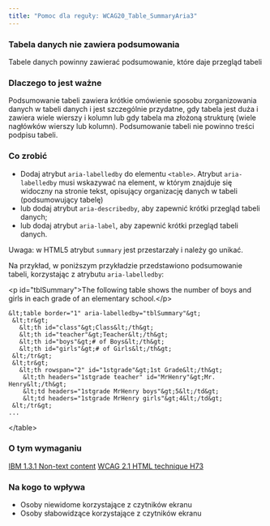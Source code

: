```yaml
---
title: "Pomoc dla reguły: WCAG20_Table_SummaryAria3"
---
```


<div className="toolHelp">
<Row>
<Column colLg={16} colMd={8} colSm={4} className="toolHead">

### Tabela danych nie zawiera podsumowania

<div id="locLevel"></div>

Tabele danych powinny zawierać podsumowanie, które daje przegląd tabeli

</Column>
</Row>
<Row>
<Column colLg={11} colMd={5} colSm={4} className="toolMain">

### Dlaczego to jest ważne

Podsumowanie tabeli zawiera krótkie omówienie sposobu zorganizowania danych w tabeli danych i jest szczególnie przydatne, gdy tabela jest duża i zawiera wiele wierszy i kolumn lub gdy tabela ma złożoną strukturę (wiele nagłówków wierszy lub kolumn). Podsumowanie tabeli nie powinno treści podpisu tabeli.

<div id="locSnippet"></div>

### Co zrobić

  * Dodaj atrybut `aria-labelledby` do elementu `<table>`. Atrybut `aria-labelledby` musi wskazywać na element, w którym znajduje się widoczny na stronie tekst, opisujący organizację danych w tabeli (podsumowujący tabelę)
  * lub  dodaj atrybut `aria-describedby`, aby zapewnić krótki przegląd tabeli danych;
  * lub dodaj atrybut `aria-label`, aby zapewnić krótki przegląd tabeli danych.

Uwaga: w HTML5 atrybut `summary` jest przestarzały i należy go unikać.

Na przykład, w poniższym przykładzie przedstawiono podsumowanie tabeli, korzystając z atrybutu `aria-labelledby`:

<CodeSnippet type="multi" light={true}>  &lt;p id="tblSummary"&gt;The following table shows the number of boys and girls in each grade of an elementary school.&lt;/p&gt;
    
    &lt;table border="1" aria-labelledby="tblSummary"&gt;
     &lt;tr&gt;
       &lt;th id="class"&gt;Class&lt;/th&gt;
       &lt;th id="teacher"&gt;Teacher&lt;/th&gt;
       &lt;th id="boys"&gt;# of Boys&lt;/th&gt;
       &lt;th id="girls"&gt;# of Girls&lt;/th&gt;
     &lt;/tr&gt;
     &lt;tr&gt;
       &lt;th rowspan="2" id="1stgrade"&gt;1st Grade&lt;/th&gt;
        &lt;th headers="1stgrade teacher" id="MrHenry"&gt;Mr. Henry&lt;/th&gt;
        &lt;td headers="1stgrade MrHenry boys"&gt;5&lt;/td&gt;
        &lt;td headers="1stgrade MrHenry girls"&gt;4&lt;/td&gt;
     &lt;/tr&gt;
    ...
   &lt;/table&gt;</CodeSnippet>

</Column>
<Column colLg={5} colMd={3} colSm={4} className="toolLeft">

### O tym wymaganiu

[IBM 1.3.1 Non-text content](https://www.ibm.com/able/guidelines/ci162/info_and_relationships.html)
[WCAG 2.1 HTML technique H73](https://www.w3.org/WAI/WCAG21/Techniques/html/H73.html)

### Na kogo to wpływa

* Osoby niewidome korzystające z czytników ekranu
* Osoby słabowidzące korzystające z czytników ekranu

</Column>
</Row>
</div>

